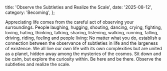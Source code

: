   title: 'Observe the Subtleties and Realize the Scale',
  date: '2025-08-12',
  category: 'Becoming',
};

Appreciating life comes from the careful act of observing your surroundings. People laughing, hugging, shouting, dancing, crying, fighting, loving, hating, thinking, talking, sharing, listening, walking, running, falling, driving, riding, feeling and people living: No matter what you do, establish a connection between the observance of subtleties in life and the largeness of existence. We all live our own life with its own complexities but are united as a planet, hidden away among the mysteries of the cosmos. Sit down and be calm, but explore the curiosity within. Be here and be there. Observe the subtleties and realize the scale.